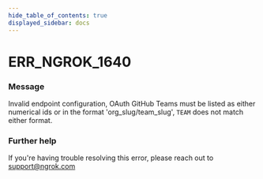 ```yaml
---
hide_table_of_contents: true
displayed_sidebar: docs
---
```



# ERR_NGROK_1640

### Message

Invalid endpoint configuration, OAuth GitHub Teams must be listed as either numerical ids or in the format 'org_slug/team_slug', `TEAM` does not match either format.

<ErrorDetails error="err_ngrok_1640" />

### Further help

If you're having trouble resolving this error, please reach out to [support@ngrok.com](mailto:support@ngrok.com?subject=Help%20with%20ERR_NGROK_1640)

